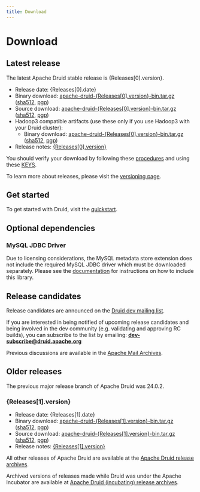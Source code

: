 ```yaml
---
title: Download
---
```



# Download

## Latest release

<p>The latest Apache Druid stable release is {Releases[0].version}.</p>

<!-- This causes the page to not compile
<p>
<a href="https://www.apache.org/dyn/closer.cgi?path=/druid/{{ Releases[0].version }}/apache-druid-{{ Releases[0].version }}-bin.tar.gz" download onclick="trackDownload('button', 'https://www.apache.org/dyn/closer.cgi?path=/druid/{{ Releases[0].version }}/apache-druid-{{ Releases[0].version }}-bin.tar.gz');"><span class="fa fa-download"></span> Download {{Releases[0].version}} release</a><br />
</p>
-->
<ul>
<li>Release date: {Releases[0].date}</li>
<li>Binary download: <a href={ `https://www.apache.org/dyn/closer.cgi?path=/druid/${Releases[0].version}/apache-druid-${Releases[0].version}-bin.tar.gz`}>apache-druid-{Releases[0].version}-bin.tar.gz</a> (<a href={ `https://www.apache.org/dist/druid/${Releases[0].version}/apache-druid-${Releases[0].version}-bin.tar.gz.sha512`}>sha512</a>, <a href={ `https://www.apache.org/dist/druid/${Releases[0].version}/apache-druid-${Releases[0].version}-bin.tar.gz.asc`}>pgp</a>)</li>
<li>Source download: <a href={ `https://www.apache.org/dyn/closer.cgi?path=/druid/${Releases[0].version}/apache-druid-${Releases[0].version}-src.tar.gz`}>apache-druid-{Releases[0].version}-bin.tar.gz</a> (<a href={ `https://www.apache.org/dist/druid/${Releases[0].version}/apache-druid-${Releases[0].version}-src.tar.gz.sha512`}>sha512</a>, <a href={ `https://www.apache.org/dist/druid/${Releases[0].version}/apache-druid-${Releases[0].version}-src.tar.gz.asc`}>pgp</a>)</li>
<li>Hadoop3 compatible artifacts (use these only if you use Hadoop3 with your Druid cluster):
  <ul><li>Binary download: <a href={ `https://www.apache.org/dyn/closer.cgi?path=/druid/${Releases[0].version}/apache-druid-${Releases[0].version}-hadoop3-bin.tar.gz`}>apache-druid-{Releases[0].version}-bin.tar.gz</a> (<a href={ `https://www.apache.org/dist/druid/${Releases[0].version}/apache-druid-${Releases[0].version}-hadoop3-bin.tar.gz.sha512`}>sha512</a>, <a href={ `https://www.apache.org/dist/druid/${Releases[0].version}/apache-druid-${Releases[0].version}-hadoop3-bin.tar.gz.asc`}>pgp</a>)</li></ul>
  </li>
<li>Release notes: <a href={ `https://github.com/apache/druid/releases/tag/druid-${Releases[0].version}`}>{Releases[0].version}</a></li>
</ul>

You should verify your download by following these [procedures](https://www.apache.org/info/verification.html) and using these [KEYS](https://www.apache.org/dist/druid/KEYS).

To learn more about releases, please visit the [versioning page](/docs/latest/development/versioning).

## Get started

To get started with Druid, visit the [quickstart](/docs/latest/tutorials/).

## Optional dependencies

### MySQL JDBC Driver

Due to licensing considerations, the MySQL metadata store extension does not include the required MySQL JDBC driver which
must be downloaded separately. Please see the [documentation](/docs/latest/development/extensions-core/mysql) for instructions on how to include this library.

## Release candidates

Release candidates are announced on the [Druid dev mailing list](https://lists.apache.org/list.html?dev@druid.apache.org).

If you are interested in being notified of upcoming release candidates and being involved in the dev community (e.g. validating and approving RC builds), you can subscribe to the list by emailing: **dev-subscribe@druid.apache.org**

Previous discussions are available in the [Apache Mail Archives](https://lists.apache.org/list.html?dev@druid.apache.org).

## Older releases

The previous major release branch of Apache Druid was 24.0.2.

<h3>{Releases[1].version}</h3>

<ul>
<li>Release date: {Releases[1].date}</li>
<li>Binary download: <a href={ `https://www.apache.org/dyn/closer.cgi?path=/druid/${Releases[1].version}/apache-druid-${Releases[1].version}-bin.tar.gz`}>apache-druid-{Releases[1].version}-bin.tar.gz</a> (<a href={ `https://www.apache.org/dist/druid/${Releases[1].version}/apache-druid-${Releases[1].version}-bin.tar.gz.sha512`}>sha512</a>, <a href={ `https://www.apache.org/dist/druid/${Releases[1].version}/apache-druid-${Releases[1].version}-bin.tar.gz.asc`}>pgp</a>)</li>
<li>Source download: <a href={ `https://www.apache.org/dyn/closer.cgi?path=/druid/${Releases[1].version}/apache-druid-${Releases[1].version}-src.tar.gz`}>apache-druid-{Releases[1].version}-bin.tar.gz</a> (<a href={ `https://www.apache.org/dist/druid/${Releases[1].version}/apache-druid-${Releases[1].version}-src.tar.gz.sha512`}>sha512</a>, <a href={ `https://www.apache.org/dist/druid/${Releases[1].version}/apache-druid-${Releases[1].version}-src.tar.gz.asc`}>pgp</a>)</li>
<li>Release notes: <a href={ `https://github.com/apache/druid/releases/tag/druid-${Releases[1].version}`}>{Releases[1].version}</a></li>
</ul>

All other releases of Apache Druid are available at the [Apache Druid release archives](https://archive.apache.org/dist/druid/).

Archived versions of releases made while Druid was under the Apache Incubator are available at [Apache Druid (incubating) release archives](https://archive.apache.org/dist/incubator/druid/).

